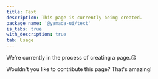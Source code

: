 ```yaml
---
title: Text
description: This page is currently being created.
package_name: '@yamada-ui/text'
is_tabs: true
with_description: true
tab: Usage
---
```


We're currently in the process of creating a page.😘

Wouldn't you like to contribute this page? That's amazing!
